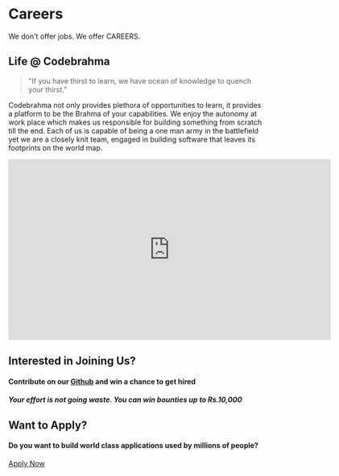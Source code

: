 
# Careers
We don't offer jobs. We offer CAREERS.


## Life @ Codebrahma

<blockquote>
     "If you have thirst to learn, we have ocean of knowledge to quench your thirst."
</blockquote>

Codebrahma not only provides plethora of opportunities to learn, it provides a platform to be the Brahma of your capabilities. We enjoy the autonomy at work place which makes us responsible for building something from scratch till the end. Each of us is capable of being a one man army in the battlefield yet we are a closely knit team, engaged in building software that leaves its footprints on the world map.

<iframe src="https://player.vimeo.com/video/157740480" width="640" height="360" frameborder="0" allow="autoplay; fullscreen" allowfullscreen></iframe>


## Interested in Joining Us?

#### Contribute on our [Github](https://github.com/Codebrahma/react-lite-ui/issues) and win a chance to get hired

##### Your effort is not going waste. You can win bounties up to Rs.10,000


## Want to Apply?

#### Do you want to build world class applications used by millions of people?

[Apply Now](https://angel.co/codebrahma/jobs)